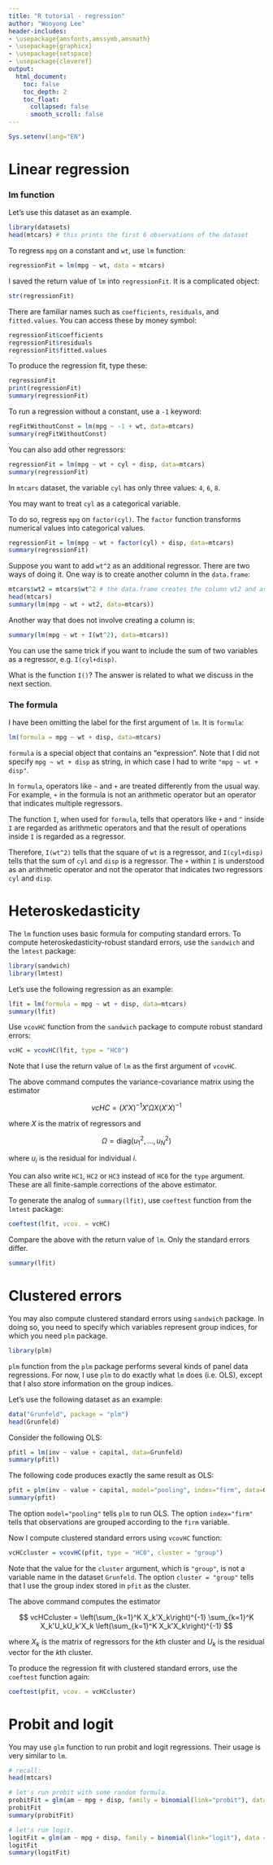 ```yaml
---
title: "R tutorial - regression"
author: "Wooyong Lee"
header-includes:
- \usepackage{amsfonts,amssymb,amsmath}
- \usepackage{graphicx}
- \usepackage{setspace}
- \usepackage{cleveref}
output:
  html_document:
    toc: false
    toc_depth: 2
    toc_float:
      collapsed: false
      smooth_scroll: false
---
```


```r
Sys.setenv(lang="EN")
```

# Linear regression

### lm function

Let's use this dataset as an example.

```r
library(datasets)
head(mtcars) # this prints the first 6 observations of the dataset
```

To regress `mpg` on a constant and `wt`, use `lm` function:

```r
regressionFit = lm(mpg ~ wt, data = mtcars)
```

I saved the return value of `lm` into `regressionFit`. It is a complicated object:

```r
str(regressionFit)
```

There are familiar names such as `coefficients`, `residuals`, and `fitted.values`. You can access these by money symbol:

```r
regressionFit$coefficients
regressionFit$residuals
regressionFit$fitted.values
```

To produce the regression fit, type these:

```r
regressionFit
print(regressionFit)
summary(regressionFit)
```

To run a regression without a constant, use a `-1` keyword:

```r
regFitWithoutConst = lm(mpg ~ -1 + wt, data=mtcars)
summary(regFitWithoutConst)
```

You can also add other regressors:

```r
regressionFit = lm(mpg ~ wt + cyl + disp, data=mtcars)
summary(regressionFit)
```

In `mtcars` dataset, the variable `cyl` has only three values: `4`, `6`, `8`.

You may want to treat `cyl` as a categorical variable.

To do so, regress `mpg` on `factor(cyl)`. The `factor` function transforms numerical values into categorical values.

```r
regressionFit = lm(mpg ~ wt + factor(cyl) + disp, data=mtcars)
summary(regressionFit)
```

Suppose you want to add `wt^2` as an additional regressor. There are two ways of doing it. One way is to create another column in the `data.frame`:

```r
mtcars$wt2 = mtcars$wt^2 # the data.frame creates the column wt2 and assign the values.
head(mtcars)
summary(lm(mpg ~ wt + wt2, data=mtcars))
```

Another way that does not involve creating a column is:

```r
summary(lm(mpg ~ wt + I(wt^2), data=mtcars))
```

You can use the same trick if you want to include the sum of two variables as a regressor, e.g. `I(cyl+disp)`.

What is the function `I()`? The answer is related to what we discuss in the next section.

### The formula

I have been omitting the label for the first argument of `lm`. It is `formula`:

```r
lm(formula = mpg ~ wt + disp, data=mtcars)
```

`formula` is a special object that contains an "expression". Note that I did not specify `mpg ~ wt + disp` as string, in which case I had to write `"mpg ~ wt + disp"`. <!-- (I may write `"mpg ~ wt + disp"`, but it will be automatically converted to a formula object). -->

In `formula`, operators like `~` and `+` are treated differently from the usual way. For example, `+` in the formula is not an arithmetic operator but an operator that indicates multiple regressors.

The function `I`, when used for `formula`, tells that operators like `+` and `^` inside `I` are regarded as arithmetic operators and that the result of operations inside `I` is regarded as a regressor.

Therefore, `I(wt^2)` tells that the square of `wt` is a regressor, and `I(cyl+disp)` tells that the sum of `cyl` and `disp` is a regressor. The `+` within `I` is understood as an arithmetic operator and not the operator that indicates two regressors `cyl` and `disp`.

# Heteroskedasticity

The `lm` function uses basic formula for computing standard errors. To compute heteroskedasticity-robust standard errors, use the `sandwich` and the `lmtest` package:

```r
library(sandwich)
library(lmtest)
```

Let's use the following regression as an example:

```r
lfit = lm(formula = mpg ~ wt + disp, data=mtcars)
summary(lfit)
```

Use `vcovHC` function from the `sandwich` package to compute robust standard errors:

```r
vcHC = vcovHC(lfit, type = "HC0")
```

Note that I use the return value of `lm` as the first argument of `vcovHC`.

The above command computes the variance-covariance matrix using the estimator

$$
  vcHC = (X'X)^{-1}X'\Omega X(X'X)^{-1}
$$

where $X$ is the matrix of regressors and

$$
  \Omega = \text{diag}(u_1^2, \ldots, u_N^2)
$$

where $u_i$ is the residual for individual $i$.

You can also write `HC1`, `HC2` or `HC3` instead of `HC0` for the `type` argument. These are all finite-sample corrections of the above estimator.

To generate the analog of `summary(lfit)`, use `coeftest` function from the `lmtest` package:

```r
coeftest(lfit, vcov. = vcHC)
```

Compare the above with the return value of `lm`. Only the standard errors differ.

```r
summary(lfit)
```

# Clustered errors

You may also compute clustered standard errors using `sandwich` package. In doing so, you need to specify which variables represent group indices, for which you need `plm` package.

```r
library(plm)
```

`plm` function from the `plm` package performs several kinds of panel data regressions. For now, I use `plm` to do exactly what `lm` does (i.e. OLS), except that I also store information on the group indices.

Let's use the following dataset as an example:

```r
data("Grunfeld", package = "plm")
head(Grunfeld)
```

Consider the following OLS:

```r
pfitl = lm(inv ~ value + capital, data=Grunfeld)
summary(pfitl)
```

The following code produces exactly the same result as OLS:

```r
pfit = plm(inv ~ value + capital, model="pooling", index="firm", data=Grunfeld)
summary(pfit)
```

The option `model="pooling"` tells `plm` to run OLS. The option `index="firm"` tells that observations are grouped according to the `firm` variable.

Now I compute clustered standard errors using `vcovHC` function:

```r
vcHCcluster = vcovHC(pfit, type = "HC0", cluster = "group")
```

Note that the value for the `cluster` argument, which is `"group"`, is not a variable name in the dataset `Grunfeld`. The option `cluster = "group"` tells that I use the group index stored in `pfit` as the cluster.

The above command computes the estimator

$$
  vcHCcluster = \left(\sum_{k=1}^K X_k'X_k\right)^{-1} \sum_{k=1}^K X_k'U_kU_k'X_k \left(\sum_{k=1}^K X_k'X_k\right)^{-1}
$$

where $X_k$ is the matrix of regressors for the $k$th cluster and $U_k$ is the residual vector for the $k$th cluster.

To produce the regression fit with clustered standard errors, use the `coeftest` function again:

```r
coeftest(pfit, vcov. = vcHCcluster)
```

# Probit and logit

You may use `glm` function to run probit and logit regressions. Their usage is very similar to `lm`.

```r
# recall:
head(mtcars)

# let's run probit with some random formula. 
probitFit = glm(am ~ mpg + disp, family = binomial(link="probit"), data = mtcars)
probitFit
summary(probitFit)

# let's run logit.
logitFit = glm(am ~ mpg + disp, family = binomial(link="logit"), data = mtcars)
logitFit
summary(logitFit)

```









